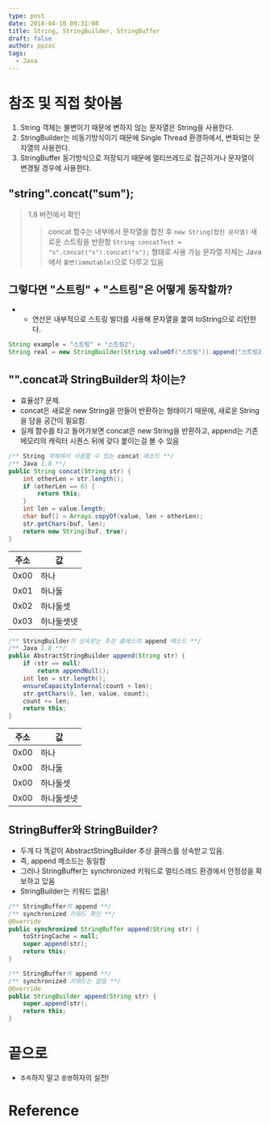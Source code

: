 ```yaml
---
type: post
date: 2018-04-10 09:31:08
title: String, StringBuilder, StringBuffer
draft: false
author: ppzxc
tags:
  - Java
---
```


# 참조 및 직접 찾아봄

1. String 객체는 불변이기 때문에 변하지 않는 문자열은 String을 사용한다.
2. StringBuilder는 비동기방식이기 때문에 Single Thread 환경하에서, 변화되는 문자열의 사용한다.
3. StringBuffer 동기방식으로 저장되기 때문에 멀티쓰레드로 접근하거나 문자열이 변경될 경우에 사용한다.

## "string".concat("sum");

> 1.8 버전에서 확인
>
> > concat 함수는 내부에서 문자열을 합친 후 `new String(합친 문자열)` 새로운 스트링을 반환함
> > `String concatTest = "s".concat("s").concat("s");` 형태로 사용 가능
> > 문자열 자체는 Java에서 `불변(immutable)`으로 다루고 있음

## 그렇다면 "스트링" + "스트링"은 어떻게 동작할까?

- - 연산은 내부적으로 스트링 빌더를 사용해 문자열을 붙여 toString으로 리턴한다.

```Java
String example = "스트링" + "스트링2";
String real = new StringBuilder(String.valueOf("스트링")).append("스트링2").toString(); // +연산자 실제 동작방식
```

## "".concat과 StringBuilder의 차이는?

- 효율성? 문제.
- concat은 새로운 new String을 만들어 반환하는 형태이기 때문에, 새로운 String을 담을 공간이 필요함.
- 실제 함수를 타고 들어가보면 concat은 new String을 반환하고, append는 기존 메모리의 캐릭터 시퀀스 뒤에 갖다 붙이는걸 볼 수 있음

```Java
/** String 객체에서 사용할 수 있는 concat 메소드 **/
/** Java 1.8 **/
public String concat(String str) {
    int otherLen = str.length();
    if (otherLen == 0) {
        return this;
    }
    int len = value.length;
    char buf[] = Arrays.copyOf(value, len + otherLen);
    str.getChars(buf, len);
    return new String(buf, true);
}
```

| 주소 | 값         |
| ---- | ---------- |
| 0x00 | 하나       |
| 0x01 | 하나둘     |
| 0x02 | 하나둘셋   |
| 0x03 | 하나둘셋넷 |

```Java
/** StringBuilder가 상속받는 추상 클래스의 append 메소드 **/
/** Java 1.8 **/
public AbstractStringBuilder append(String str) {
    if (str == null)
        return appendNull();
    int len = str.length();
    ensureCapacityInternal(count + len);
    str.getChars(0, len, value, count);
    count += len;
    return this;
}
```

| 주소 | 값         |
| ---- | ---------- |
| 0x00 | 하나       |
| 0x00 | 하나둘     |
| 0x00 | 하나둘셋   |
| 0x00 | 하나둘셋넷 |

## StringBuffer와 StringBuilder?

- 두개 다 똑같이 AbstractStringBuilder 추상 클래스를 상속받고 있음.
- 즉, append 메소드는 동일함
- 그러나 StringBuffer는 synchronized 키워드로 멀티스레드 환경에서 안정성을 확보하고 있음
- StringBuilder는 키워드 없음!

```Java
/** StringBuffer의 append **/
/** synchronized 키워드 확인 **/
@Override
public synchronized StringBuffer append(String str) {
    toStringCache = null;
    super.append(str);
    return this;
}
```

```Java
/** StringBuffer의 append **/
/** synchronized 키워드는 없음 **/
@Override
public StringBuilder append(String str) {
    super.append(str);
    return this;
}
```

# 끝으로

- `추측`하지 말고 `증명`하자의 실천!

# Reference
